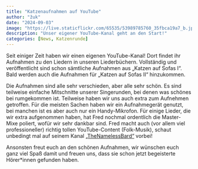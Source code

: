```yaml
---
title: "Katzenaufnahmen auf YouTube"
author: "žuk"
date: "2024-09-03"
image: "https://live.staticflickr.com/65535/53989785760_35fbca19a7_b.jpg"
description: "Unser eigener YouTube-Kanal geht an den Start!"
categories: [News, Katzenrunde]
---
```


Seit einiger Zeit haben wir einen eigenen YouTube-Kanal! Dort findet ihr Aufnahmen zu den Liedern in unseren Liederbüchern. Vollständig und veröffentlicht sind schon sämtliche Aufnahmen aus „Katzen auf Sofas I“. Bald werden auch die Aufnahmen für „Katzen auf Sofas II“ hinzukommen.

Die Aufnahmen sind alle sehr verschieden, aber alle sehr schön. Es sind teilweise einfache Mitschnitte unserer Singerunden, bei denen was schönes bei rumgekommen ist. Teilweise haben wir uns auch extra zum Aufnehmen getroffen. Für die meisten Sachen haben wir ein Aufnahmegerät genutzt, bei manchen ist es aber auch nur ein Handy-Mikrofon. Für einige Lieder, die wir extra aufgenommen haben, hat Fred nochmal ordentlich die Master-Mixe poliert, wofür wir sehr dankbar sind. Fred macht auch (vor allem viel professioneller) richtig tollen YouTube-Content (Folk-Musik), schaut unbedingt mal auf seinem Kanal [„TheNamelessBard“](https://www.youtube.com/@TheNamelessBard) vorbei!

Ansonsten freut euch an den schönen Aufnahmen, wir wünschen euch ganz viel Spaß damit und freuen uns, dass sie schon jetzt begeisterte Hörer\*innen gefunden haben.
